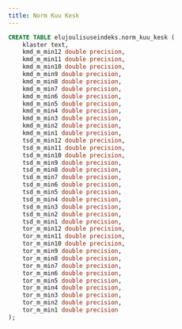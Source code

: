 ```yaml
---
title: Norm Kuu Kesk
---
```


```sql
CREATE TABLE elujoulisuseindeks.norm_kuu_kesk (
    klaster text,
    kmd_m_min12 double precision,
    kmd_m_min11 double precision,
    kmd_m_min10 double precision,
    kmd_m_min9 double precision,
    kmd_m_min8 double precision,
    kmd_m_min7 double precision,
    kmd_m_min6 double precision,
    kmd_m_min5 double precision,
    kmd_m_min4 double precision,
    kmd_m_min3 double precision,
    kmd_m_min2 double precision,
    kmd_m_min1 double precision,
    tsd_m_min12 double precision,
    tsd_m_min11 double precision,
    tsd_m_min10 double precision,
    tsd_m_min9 double precision,
    tsd_m_min8 double precision,
    tsd_m_min7 double precision,
    tsd_m_min6 double precision,
    tsd_m_min5 double precision,
    tsd_m_min4 double precision,
    tsd_m_min3 double precision,
    tsd_m_min2 double precision,
    tsd_m_min1 double precision,
    tor_m_min12 double precision,
    tor_m_min11 double precision,
    tor_m_min10 double precision,
    tor_m_min9 double precision,
    tor_m_min8 double precision,
    tor_m_min7 double precision,
    tor_m_min6 double precision,
    tor_m_min5 double precision,
    tor_m_min4 double precision,
    tor_m_min3 double precision,
    tor_m_min2 double precision,
    tor_m_min1 double precision
);
```